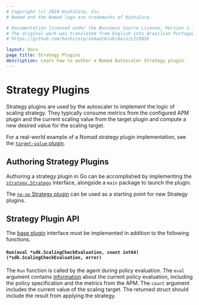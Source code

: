 ```yaml
---
# Copyright (c) 2024 HashiCorp, Inc.
# Nomad and the Nomad logo are trademarks of HashiCorp.

# Documentation licensed under the Business Source License, Version 1.1.
# The original work was translated from English into Brazilian Portuguese.
# https://github.com/hashicorp/nomad/blob/main/LICENSE

layout: docs
page_title: Strategy Plugins
description: Learn how to author a Nomad Autoscaler Strategy plugin.
---
```


# Strategy Plugins

Strategy plugins are used by the autoscaler to implement the logic of scaling strategy.
They typically consume metrics from the configured APM plugin and the current scaling value
from the target plugin and compute a new desired value for the scaling target.

For a real-world example of a Nomad strategy plugin implementation, see the
[`target-value` plugin][target_value].

## Authoring Strategy Plugins

Authoring a strategy plugin in Go can be accomplished by implementing the
[`strategy.Strategy`][strategy_plugin] interface, alongside a `main` package to launch the plugin.

The [`no-op` Strategy plugin][noop_plugin] can be used as a starting point for new Strategy
plugins.

## Strategy Plugin API

The [base plugin][base_plugin] interface must be implemented in addition to the
following functions.

#### `Run(eval *sdk.ScalingCheckEvaluation, count int64) (*sdk.ScalingCheckEvaluation, error)`

The `Run` function is called by the agent during policy
evaluation. The `eval` argument contains [information](https://github.com/hashicorp/nomad-autoscaler/blob/v0.3.0/sdk/eval_oss.go#L8)
about the current policy evaluation, including the policy specification and the metrics from the APM. The `count`
argument includes the current value of the scaling target. The returned struct should include the result
from applying the strategy.

[strategy_plugin]: https://github.com/hashicorp/nomad-autoscaler/blob/v0.3.0/plugins/strategy/strategy.go#L11
[base_plugin]: /nomad/tools/autoscaling/internals/plugins/base
[noop_plugin]: https://github.com/hashicorp/nomad-autoscaler/tree/v0.3.0/plugins/test/noop-strategy
[target_value]: https://github.com/hashicorp/nomad-autoscaler/tree/v0.3.0/plugins/builtin/strategy/target-value
